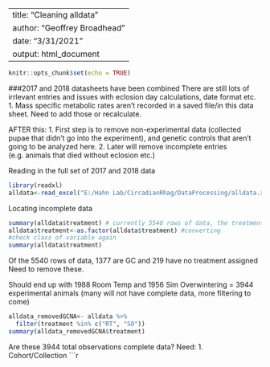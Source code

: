 
---
title: "Cleaning alldata"
author: "Geoffrey Broadhead"
date: "3/31/2021"
output: html_document
---

```r
knitr::opts_chunk$set(echo = TRUE)
```

###2017 and 2018 datasheets have been combined 
There are still lots of irrlevant entries and issues with eclosion day calculations, date format etc. 
1. Mass specific metabolic rates aren't recorded in a saved file/in this data sheet. Need to add those or recalculate. 

AFTER this: 
1. First step is to remove non-experimental data (collected pupae that didn't go into the experiment), and genetic controls that aren't going to be analyzed here. 
2. Later will remove incomplete entries (e.g. animals that died without eclosion etc.)

Reading in the full set of 2017 and 2018 data
```r
library(readxl)
alldata<-read_excel("E:/Hahn Lab/CircadianRhag/DataProcessing/alldata.xlsx")
```


Locating incomplete data
```r
summary(alldata$treatment) # currently 5540 rows of data, the treatments are "character" and not a factor. 
alldata$treatment<-as.factor(alldata$treatment) #converting
#check class of variable again
summary(alldata$treatment)
```

Of the 5540 rows of data, 1377 are GC and 219 have no treatment assigned
Need to remove these.

Should end up with 1988 Room Temp and 1956 Sim Overwintering = 3944 experimental animals (many will not have complete data, more filtering to come)

```r
alldata_removedGCNA<- alldata %>%
  filter(treatment %in% c("RT", "SO"))
summary(alldata_removedGCNA$treatment)
```

Are these 3944 total observations complete data?
Need: 
1. Cohort/Collection 
```r

